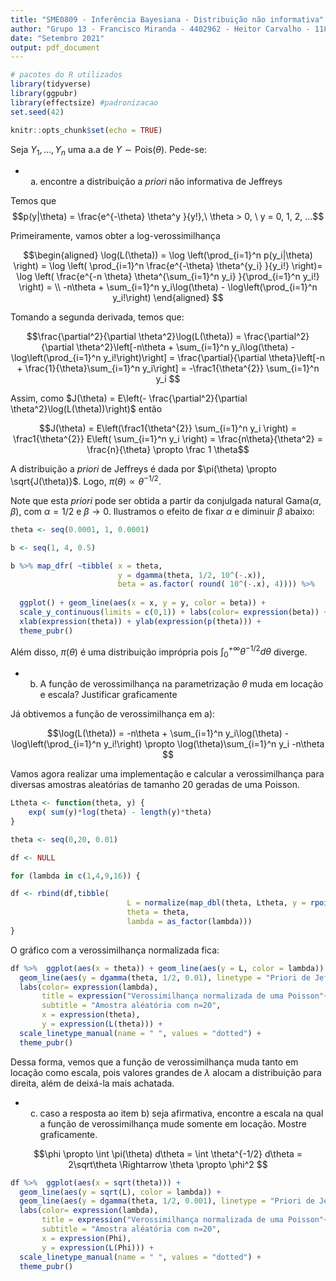 ```yaml
---
title: "SME0809 - Inferência Bayesiana - Distribuição não informativa"
author: "Grupo 13 - Francisco Miranda - 4402962 - Heitor Carvalho - 11833351"
date: "Setembro 2021"
output: pdf_document
---
```

```r
# pacotes do R utilizados
library(tidyverse)
library(ggpubr)
library(effectsize) #padronizacao
set.seed(42)
```

  
```r
knitr::opts_chunk$set(echo = TRUE)
```

Seja $Y_1,..., Y_n$ uma a.a de $Y \sim \text{Pois}(\theta)$. Pede-se:


- a) encontre a distribuição a *priori* não informativa de Jeffreys

Temos que $$p(y|\theta) = \frac{e^{-\theta} \theta^y }{y!},\ \theta > 0, \ y = 0, 1, 2, ...$$

Primeiramente, vamos obter a log-verossimilhança

$$\begin{aligned} 
\log(L(\theta)) =
\log \left(\prod_{i=1}^n p(y_i|\theta) \right) =
\log \left( \prod_{i=1}^n  \frac{e^{-\theta} \theta^{y_i} }{y_i!} \right)=
\log \left( \frac{e^{-n \theta} \theta^{\sum_{i=1}^n y_i} }{\prod_{i=1}^n y_i!} \right) = \\
-n\theta + \sum_{i=1}^n y_i\log(\theta) - \log\left(\prod_{i=1}^n y_i!\right)
\end{aligned} $$

Tomando a segunda derivada, temos que:

$$\frac{\partial^2}{\partial \theta^2}\log(L(\theta)) = 
  \frac{\partial^2}{\partial \theta^2}\left[-n\theta + \sum_{i=1}^n y_i\log(\theta) - \log\left(\prod_{i=1}^n y_i!\right)\right] =
  \frac{\partial}{\partial \theta}\left[-n + \frac{1}{\theta}\sum_{i=1}^n y_i\right] =
  -\frac1{\theta^{2}} \sum_{i=1}^n y_i $$

Assim, como $J(\theta) = E\left(- \frac{\partial^2}{\partial \theta^2}\log(L(\theta))\right)$ então

$$J(\theta) = E\left(\frac1{\theta^{2}} \sum_{i=1}^n y_i \right) = \frac1{\theta^{2}} E\left( \sum_{i=1}^n y_i \right)  = \frac{n\theta}{\theta^2} = \frac{n}{\theta} \propto \frac 1 \theta$$

A distribuição a *priori* de Jeffreys é dada por $\pi(\theta) \propto \sqrt{J(\theta)}$. Logo, $\pi(\theta) \propto \theta^{-1/2}$.

Note que esta *priori* pode ser obtida a partir da conjulgada natural $\text{Gama}(\alpha, \beta)$, com $\alpha = 1/2$ e $\beta \to 0$. Ilustramos o efeito de fixar $\alpha$ e diminuir $\beta$ abaixo:

```r

theta <- seq(0.0001, 1, 0.0001)

b <- seq(1, 4, 0.5)

b %>% map_dfr( ~tibble( x = theta,
                        y = dgamma(theta, 1/2, 10^(-.x)),
                        beta = as.factor( round( 10^(-.x), 4)))) %>%
  
  ggplot() + geom_line(aes(x = x, y = y, color = beta)) +
  scale_y_continuous(limits = c(0,1)) + labs(color= expression(beta)) +
  xlab(expression(theta)) + ylab(expression(p(theta))) +
  theme_pubr()

```


Além disso, $\pi(\theta)$ é uma distribuição imprópria pois $\int_0^{+\infty} \theta^{-1/2}d\theta$ diverge.

  
- b) A função de verossimilhança na parametrização $\theta$ muda em locação e escala? Justificar graficamente

Já obtivemos a função de verossimilhança em a):

$$\log(L(\theta)) = -n\theta + \sum_{i=1}^n y_i\log(\theta) - \log\left(\prod_{i=1}^n y_i!\right) \propto
\log(\theta)\sum_{i=1}^n y_i -n\theta $$

Vamos agora realizar uma implementação e calcular a verossimilhança para diversas amostras aleatórias de tamanho 20 geradas de uma Poisson.



```r
Ltheta <- function(theta, y) {
    exp( sum(y)*log(theta) - length(y)*theta)
}

theta <- seq(0,20, 0.01)

df <- NULL

for (lambda in c(1,4,9,16)) {

df <- rbind(df,tibble(
                          L = normalize(map_dbl(theta, Ltheta, y = rpois(20,lambda))),
                          theta = theta,
                          lambda = as_factor(lambda)))
}

```

O gráfico com a verossimilhança normalizada fica:

```r
df %>%  ggplot(aes(x = theta)) + geom_line(aes(y = L, color = lambda)) +
  geom_line(aes(y = dgamma(theta, 1/2, 0.01), linetype = "Priori de Jeffreys")) +
  labs(color= expression(lambda), 
       title = expression("Verossimilhança normalizada de uma Poisson"~(lambda)),
       subtitle = "Amostra aléatória com n=20",
       x = expression(theta),
       y = expression(L(theta))) +
  scale_linetype_manual(name = " ", values = "dotted") +
  theme_pubr()

```


Dessa forma, vemos que a função de verossimilhança muda tanto em locação como escala, pois valores grandes de $\lambda$ alocam a distribuição para direita, além de deixá-la mais achatada.


- c) caso a resposta ao item b) seja afirmativa, encontre a escala na qual a função de verossimilhança mude somente em locação. Mostre graficamente.

$$\phi \propto \int \pi(\theta) d\theta = \int \theta^{-1/2} d\theta = 2\sqrt\theta \Rightarrow
 \theta \propto \phi^2 $$


```r
df %>%  ggplot(aes(x = sqrt(theta))) +
  geom_line(aes(y = sqrt(L), color = lambda)) +
  geom_line(aes(y = dgamma(theta, 1/2, 0.001), linetype = "Priori de Jeffreys")) +
  labs(color= expression(lambda), 
       title = expression("Verossimilhança normalizada de uma Poisson"~(lambda)),
       subtitle = "Amostra aléatória com n=20",
       x = expression(Phi),
       y = expression(L(Phi))) +
  scale_linetype_manual(name = " ", values = "dotted") +
  theme_pubr()
```

